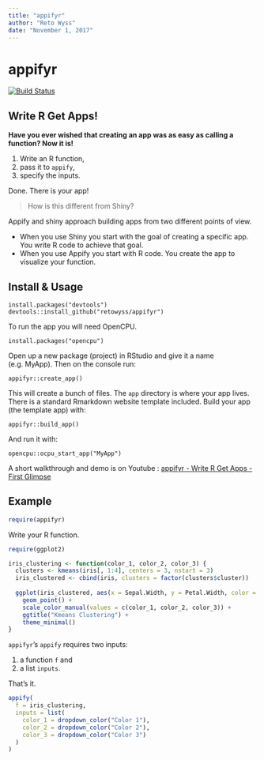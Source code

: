 ```yaml
---
title: "appifyr"
author: "Reto Wyss"
date: "November 1, 2017"
---
```


# appifyr

[![Build Status](https://travis-ci.org/retowyss/appifyr.svg?branch=master)](https://travis-ci.org/retowyss/appifyr)

## Write R Get Apps!

__Have you ever wished that creating an app was as easy as calling a function? Now it is!__

1. Write an R function, 
2. pass it to `appify`, 
3. specify the inputs. 

Done. There is your app!

> How is this different from Shiny?

Appify and shiny approach building apps from two different points of view. 

* When you use Shiny you start with the goal of creating a specific app. You write R code to achieve that goal. 
* When you use Appify you start with R code. You create the app to visualize your function.

## Install & Usage

```
install.packages("devtools")
devtools::install_github("retowyss/appifyr")
```

To run the app you will need OpenCPU.

```
install.packages("opencpu")
```

Open up a new package (project) in RStudio and give it a name (e.g. MyApp). Then on the console run:

```
appifyr::create_app()
```

This will create a bunch of files. The `app` directory is where your app lives. There is a standard Rmarkdown website template included. Build your app (the template app) with:

```
appifyr::build_app()
```

And run it with:

```
opencpu::ocpu_start_app("MyApp")
```

A short walkthrough and demo is on Youtube : [appifyr - Write R Get Apps - First Glimpse](https://www.youtube.com/watch?v=CAlBD6_T374)

## Example

```r
require(appifyr)
```

Write your R function.

```r
require(ggplot2)

iris_clustering <- function(color_1, color_2, color_3) {
  clusters <- kmeans(iris[, 1:4], centers = 3, nstart = 3)
  iris_clustered <- cbind(iris, clusters = factor(clusters$cluster))
  
  ggplot(iris_clustered, aes(x = Sepal.Width, y = Petal.Width, color = clusters)) +
    geom_point() +
    scale_color_manual(values = c(color_1, color_2, color_3)) +
    ggtitle("Kmeans Clustering") + 
    theme_minimal()
}
```

`appifyr`'s `appify` requires two inputs: 

1. a function `f` and 
2. a list `inputs`. 

That's it.

```r
appify(
  f = iris_clustering, 
  inputs = list(
    color_1 = dropdown_color("Color 1"),
    color_2 = dropdown_color("Color 2"),
    color_3 = dropdown_color("Color 3")
  )
)
```
